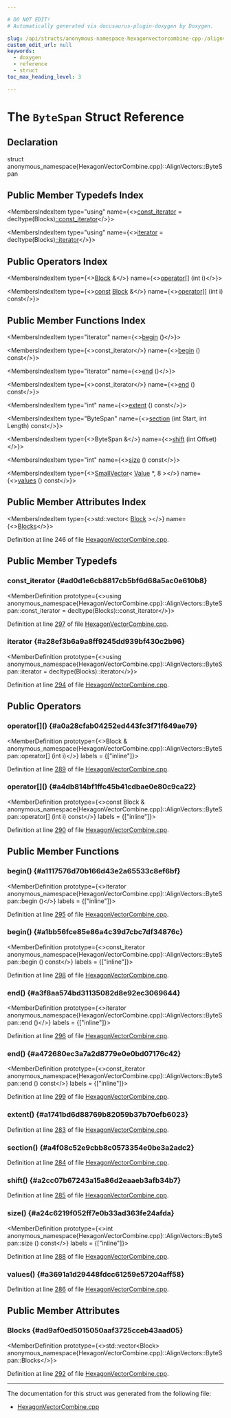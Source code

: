 ```yaml
---

# DO NOT EDIT!
# Automatically generated via docusaurus-plugin-doxygen by Doxygen.

slug: /api/structs/anonymous-namespace-hexagonvectorcombine-cpp-/alignvectors/bytespan
custom_edit_url: null
keywords:
  - doxygen
  - reference
  - struct
toc_max_heading_level: 3

---
```





# The `ByteSpan` Struct Reference

<DoxygenPage pluginConfig={pluginConfig}>



## Declaration

<CodeBlock>struct anonymous_namespace{HexagonVectorCombine.cpp}::AlignVectors::ByteSpan</CodeBlock>

## Public Member Typedefs Index

<MembersIndex>

<MembersIndexItem
  type="using"
  name={<><a href="#ad0d1e6cb8817cb5bf6d68a5ac0e610b8">const&#95;iterator</a> = decltype(Blocks)<a href="/docs/api/classes/llvm/smallvectorimpl">::const&#95;iterator</a></>}>
</MembersIndexItem>

<MembersIndexItem
  type="using"
  name={<><a href="#a28ef3b6a9a8ff9245dd939bf430c2b96">iterator</a> = decltype(Blocks)<a href="/docs/api/classes/llvm/iplist">::iterator</a></>}>
</MembersIndexItem>

</MembersIndex>

## Public Operators Index

<MembersIndex>

<MembersIndexItem
  type={<><a href="/docs/api/structs/anonymous-namespace-hexagonvectorcombine-cpp-/alignvectors/bytespan/block">Block</a> &amp;</>}
  name={<><a href="#a0a28cfab04252ed443fc3f71f649ae79">operator&#91;&#93;</a> (int i)</>}>
</MembersIndexItem>

<MembersIndexItem
  type={<><a href="/docs/api/files/lib/lib/target/lib/target/aarch64/aarch64promoteconstant-cpp/#a90f8350fecae261c25be85d38b451bff">const</a> <a href="/docs/api/structs/anonymous-namespace-hexagonvectorcombine-cpp-/alignvectors/bytespan/block">Block</a> &amp;</>}
  name={<><a href="#a4db814bf1ffc45b41cdbae0e80c9ca22">operator&#91;&#93;</a> (int i) const</>}>
</MembersIndexItem>

</MembersIndex>

## Public Member Functions Index

<MembersIndex>

<MembersIndexItem
  type="iterator"
  name={<><a href="#a1117576d70b166d43e2a65533c8ef6bf">begin</a> ()</>}>
</MembersIndexItem>

<MembersIndexItem
  type={<>const&#95;iterator</>}
  name={<><a href="#a1bb56fce85e86a4c39d7cbc7df34876c">begin</a> () const</>}>
</MembersIndexItem>

<MembersIndexItem
  type="iterator"
  name={<><a href="#a3f8aa574bd31135082d8e92ec3069644">end</a> ()</>}>
</MembersIndexItem>

<MembersIndexItem
  type={<>const&#95;iterator</>}
  name={<><a href="#a472680ec3a7a2d8779e0e0bd07176c42">end</a> () const</>}>
</MembersIndexItem>

<MembersIndexItem
  type="int"
  name={<><a href="#a1741bd6d88769b82059b37b70efb6023">extent</a> () const</>}>
</MembersIndexItem>

<MembersIndexItem
  type="ByteSpan"
  name={<><a href="#a4f08c52e9cbb8c0573354e0be3a2adc2">section</a> (int Start, int Length) const</>}>
</MembersIndexItem>

<MembersIndexItem
  type={<>ByteSpan &amp;</>}
  name={<><a href="#a2cc07b67243a15a86d2eaaeb3afb34b7">shift</a> (int Offset)</>}>
</MembersIndexItem>

<MembersIndexItem
  type="int"
  name={<><a href="#a24c6219f052ff7e0b33ad363fe24afda">size</a> () const</>}>
</MembersIndexItem>

<MembersIndexItem
  type={<><a href="/docs/api/classes/llvm/smallvector">SmallVector</a>&lt; <a href="/docs/api/classes/llvm/value">Value</a> &#42;, 8 &gt;</>}
  name={<><a href="#a3691a1d29448fdcc61259e57204aff58">values</a> () const</>}>
</MembersIndexItem>

</MembersIndex>

## Public Member Attributes Index

<MembersIndex>

<MembersIndexItem
  type={<>std::vector&lt; <a href="/docs/api/structs/anonymous-namespace-hexagonvectorcombine-cpp-/alignvectors/bytespan/block">Block</a> &gt;</>}
  name={<><a href="#ad9af0ed5015050aaf3725cceb43aad05">Blocks</a></>}>
</MembersIndexItem>

</MembersIndex>


Definition at line 246 of file <a href="/docs/api/files/lib/lib/target/lib/target/hexagon/hexagonvectorcombine-cpp">HexagonVectorCombine.cpp</a>.

<SectionDefinition>

## Public Member Typedefs

### const&#95;iterator {#ad0d1e6cb8817cb5bf6d68a5ac0e610b8}

<MemberDefinition
  prototype={<>using anonymous&#95;namespace&#123;HexagonVectorCombine.cpp&#125;::AlignVectors::ByteSpan::const&#95;iterator =  decltype(Blocks)::const&#95;iterator</>}>

Definition at line <a href="/docs/api/files/lib/lib/target/lib/target/hexagon/hexagonvectorcombine-cpp/#l00297">297</a> of file <a href="/docs/api/files/lib/lib/target/lib/target/hexagon/hexagonvectorcombine-cpp">HexagonVectorCombine.cpp</a>.
</MemberDefinition>

### iterator {#a28ef3b6a9a8ff9245dd939bf430c2b96}

<MemberDefinition
  prototype={<>using anonymous&#95;namespace&#123;HexagonVectorCombine.cpp&#125;::AlignVectors::ByteSpan::iterator =  decltype(Blocks)::iterator</>}>

Definition at line <a href="/docs/api/files/lib/lib/target/lib/target/hexagon/hexagonvectorcombine-cpp/#l00294">294</a> of file <a href="/docs/api/files/lib/lib/target/lib/target/hexagon/hexagonvectorcombine-cpp">HexagonVectorCombine.cpp</a>.
</MemberDefinition>

</SectionDefinition>

<SectionDefinition>

## Public Operators

### operator&#91;&#93;() {#a0a28cfab04252ed443fc3f71f649ae79}

<MemberDefinition
  prototype={<>Block &amp; anonymous&#95;namespace&#123;HexagonVectorCombine.cpp&#125;::AlignVectors::ByteSpan::operator&#91;&#93; (int i)</>}
  labels = {["inline"]}>

Definition at line <a href="/docs/api/files/lib/lib/target/lib/target/hexagon/hexagonvectorcombine-cpp/#l00289">289</a> of file <a href="/docs/api/files/lib/lib/target/lib/target/hexagon/hexagonvectorcombine-cpp">HexagonVectorCombine.cpp</a>.
</MemberDefinition>

### operator&#91;&#93;() {#a4db814bf1ffc45b41cdbae0e80c9ca22}

<MemberDefinition
  prototype={<>const Block &amp; anonymous&#95;namespace&#123;HexagonVectorCombine.cpp&#125;::AlignVectors::ByteSpan::operator&#91;&#93; (int i) const</>}
  labels = {["inline"]}>

Definition at line <a href="/docs/api/files/lib/lib/target/lib/target/hexagon/hexagonvectorcombine-cpp/#l00290">290</a> of file <a href="/docs/api/files/lib/lib/target/lib/target/hexagon/hexagonvectorcombine-cpp">HexagonVectorCombine.cpp</a>.
</MemberDefinition>

</SectionDefinition>

<SectionDefinition>

## Public Member Functions

### begin() {#a1117576d70b166d43e2a65533c8ef6bf}

<MemberDefinition
  prototype={<>iterator anonymous&#95;namespace&#123;HexagonVectorCombine.cpp&#125;::AlignVectors::ByteSpan::begin ()</>}
  labels = {["inline"]}>

Definition at line <a href="/docs/api/files/lib/lib/target/lib/target/hexagon/hexagonvectorcombine-cpp/#l00295">295</a> of file <a href="/docs/api/files/lib/lib/target/lib/target/hexagon/hexagonvectorcombine-cpp">HexagonVectorCombine.cpp</a>.
</MemberDefinition>

### begin() {#a1bb56fce85e86a4c39d7cbc7df34876c}

<MemberDefinition
  prototype={<>const&#95;iterator anonymous&#95;namespace&#123;HexagonVectorCombine.cpp&#125;::AlignVectors::ByteSpan::begin () const</>}
  labels = {["inline"]}>

Definition at line <a href="/docs/api/files/lib/lib/target/lib/target/hexagon/hexagonvectorcombine-cpp/#l00298">298</a> of file <a href="/docs/api/files/lib/lib/target/lib/target/hexagon/hexagonvectorcombine-cpp">HexagonVectorCombine.cpp</a>.
</MemberDefinition>

### end() {#a3f8aa574bd31135082d8e92ec3069644}

<MemberDefinition
  prototype={<>iterator anonymous&#95;namespace&#123;HexagonVectorCombine.cpp&#125;::AlignVectors::ByteSpan::end ()</>}
  labels = {["inline"]}>

Definition at line <a href="/docs/api/files/lib/lib/target/lib/target/hexagon/hexagonvectorcombine-cpp/#l00296">296</a> of file <a href="/docs/api/files/lib/lib/target/lib/target/hexagon/hexagonvectorcombine-cpp">HexagonVectorCombine.cpp</a>.
</MemberDefinition>

### end() {#a472680ec3a7a2d8779e0e0bd07176c42}

<MemberDefinition
  prototype={<>const&#95;iterator anonymous&#95;namespace&#123;HexagonVectorCombine.cpp&#125;::AlignVectors::ByteSpan::end () const</>}
  labels = {["inline"]}>

Definition at line <a href="/docs/api/files/lib/lib/target/lib/target/hexagon/hexagonvectorcombine-cpp/#l00299">299</a> of file <a href="/docs/api/files/lib/lib/target/lib/target/hexagon/hexagonvectorcombine-cpp">HexagonVectorCombine.cpp</a>.
</MemberDefinition>

### extent() {#a1741bd6d88769b82059b37b70efb6023}

<MemberDefinition
  prototype="auto AlignVectors::ByteSpan::extent () const">

Definition at line <a href="/docs/api/files/lib/lib/target/lib/target/hexagon/hexagonvectorcombine-cpp/#l00283">283</a> of file <a href="/docs/api/files/lib/lib/target/lib/target/hexagon/hexagonvectorcombine-cpp">HexagonVectorCombine.cpp</a>.
</MemberDefinition>

### section() {#a4f08c52e9cbb8c0573354e0be3a2adc2}

<MemberDefinition
  prototype="auto AlignVectors::ByteSpan::section (int Start, int Length) const">

Definition at line <a href="/docs/api/files/lib/lib/target/lib/target/hexagon/hexagonvectorcombine-cpp/#l00284">284</a> of file <a href="/docs/api/files/lib/lib/target/lib/target/hexagon/hexagonvectorcombine-cpp">HexagonVectorCombine.cpp</a>.
</MemberDefinition>

### shift() {#a2cc07b67243a15a86d2eaaeb3afb34b7}

<MemberDefinition
  prototype="auto AlignVectors::ByteSpan::shift (int Offset)">

Definition at line <a href="/docs/api/files/lib/lib/target/lib/target/hexagon/hexagonvectorcombine-cpp/#l00285">285</a> of file <a href="/docs/api/files/lib/lib/target/lib/target/hexagon/hexagonvectorcombine-cpp">HexagonVectorCombine.cpp</a>.
</MemberDefinition>

### size() {#a24c6219f052ff7e0b33ad363fe24afda}

<MemberDefinition
  prototype={<>int anonymous&#95;namespace&#123;HexagonVectorCombine.cpp&#125;::AlignVectors::ByteSpan::size () const</>}
  labels = {["inline"]}>

Definition at line <a href="/docs/api/files/lib/lib/target/lib/target/hexagon/hexagonvectorcombine-cpp/#l00288">288</a> of file <a href="/docs/api/files/lib/lib/target/lib/target/hexagon/hexagonvectorcombine-cpp">HexagonVectorCombine.cpp</a>.
</MemberDefinition>

### values() {#a3691a1d29448fdcc61259e57204aff58}

<MemberDefinition
  prototype="auto AlignVectors::ByteSpan::values () const">

Definition at line <a href="/docs/api/files/lib/lib/target/lib/target/hexagon/hexagonvectorcombine-cpp/#l00286">286</a> of file <a href="/docs/api/files/lib/lib/target/lib/target/hexagon/hexagonvectorcombine-cpp">HexagonVectorCombine.cpp</a>.
</MemberDefinition>

</SectionDefinition>

<SectionDefinition>

## Public Member Attributes

### Blocks {#ad9af0ed5015050aaf3725cceb43aad05}

<MemberDefinition
  prototype={<>std::vector&lt;Block&gt; anonymous&#95;namespace&#123;HexagonVectorCombine.cpp&#125;::AlignVectors::ByteSpan::Blocks</>}>

Definition at line <a href="/docs/api/files/lib/lib/target/lib/target/hexagon/hexagonvectorcombine-cpp/#l00292">292</a> of file <a href="/docs/api/files/lib/lib/target/lib/target/hexagon/hexagonvectorcombine-cpp">HexagonVectorCombine.cpp</a>.
</MemberDefinition>

</SectionDefinition>

<hr/>

The documentation for this struct was generated from the following file:

<ul>
<li><a href="/docs/api/files/lib/lib/target/lib/target/hexagon/hexagonvectorcombine-cpp">HexagonVectorCombine.cpp</a></li>
</ul>

</DoxygenPage>
